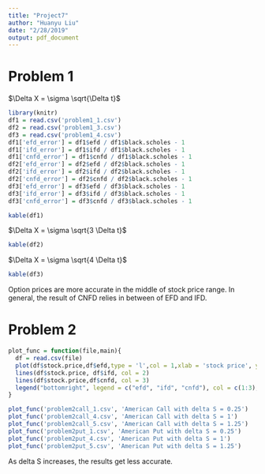 ```yaml
---
title: "Project7"
author: "Huanyu Liu"
date: "2/28/2019"
output: pdf_document
---
```

# Problem 1
$\Delta X = \sigma \sqrt{\Delta t}$
```r
library(knitr)
df1 = read.csv('problem1_1.csv')
df2 = read.csv('problem1_3.csv')
df3 = read.csv('problem1_4.csv')
df1['efd_error'] = df1$efd / df1$black.scholes - 1
df1['ifd_error'] = df1$ifd / df1$black.scholes - 1
df1['cnfd_error'] = df1$cnfd / df1$black.scholes - 1
df2['efd_error'] = df2$efd / df2$black.scholes - 1
df2['ifd_error'] = df2$ifd / df2$black.scholes - 1
df2['cnfd_error'] = df2$cnfd / df2$black.scholes - 1
df3['efd_error'] = df3$efd / df3$black.scholes - 1
df3['ifd_error'] = df3$ifd / df3$black.scholes - 1
df3['cnfd_error'] = df3$cnfd / df3$black.scholes - 1

kable(df1)
```

$\Delta X = \sigma \sqrt{3 \Delta t}$

```r
kable(df2)
```

$\Delta X = \sigma \sqrt{4 \Delta t}$

```r
kable(df3)
```


Option prices are more accurate in the middle of stock price range. In general, the result of CNFD relies in between of EFD and IFD.

# Problem 2

```r

plot_func = function(file,main){
  df = read.csv(file)
  plot(df$stock.price,df$efd,type = 'l',col = 1,xlab = 'stock price', ylab = 'option', main = main)
  lines(df$stock.price, df$ifd, col = 2)
  lines(df$stock.price,df$cnfd, col = 3)
  legend("bottomright", legend = c("efd", "ifd", "cnfd"), col = c(1:3), lwd = 1, cex = 0.65)
}

plot_func('problem2call_1.csv', 'American Call with delta S = 0.25')
plot_func('problem2call_4.csv', 'American Call with delta S = 1')
plot_func('problem2call_5.csv', 'American Call with delta S = 1.25')
plot_func('problem2put_1.csv', 'American Put with delta S = 0.25')
plot_func('problem2put_4.csv', 'American Put with delta S = 1')
plot_func('problem2put_5.csv', 'American Put with delta S = 1.25')


```


As delta S increases, the results get less accurate.